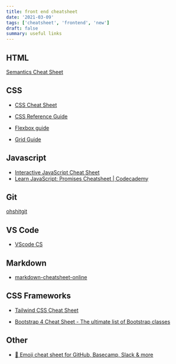 ```yaml
---
title: front end cheatsheet
date: '2021-03-09'
tags: ['cheatsheet', 'frontend', 'new']
draft: false
summary: useful links
---
```

## HTML

[Semantics Cheat Sheet](https://learn-the-web.algonquindesign.ca/topics/html-semantics-cheat-sheet/)


## CSS

* [CSS Cheat Sheet](https://adam-marsden.co.uk/css-cheat-sheet)

* [CSS Reference Guide](http://tympanus.net/codrops/css_reference)

* [Flexbox guide](https://css-tricks.com/snippets/css/a-guide-to-flexbox/)

* [Grid Guide](https://css-tricks.com/snippets/css/complete-guide-grid/)

## Javascript
* [Interactive JavaScript Cheat Sheet](https://htmlcheatsheet.com/js/)
* [Learn JavaScript: Promises Cheatsheet | Codecademy](https://www.codecademy.com/learn/introduction-to-javascript/modules/javascript-promises/cheatsheet)

## Git

[ohshitgit](https://ohshitgit.com/)

## VS Code

* [VScode CS](https://res.cloudinary.com/practicaldev/image/fetch/s--RwPT6wHC--/c_limit%2Cf_auto%2Cfl_progressive%2Cq_auto%2Cw_880/https://code.visualstudio.com/assets/docs/getstarted/tips-and-tricks/KeyboardReferenceSheet.png)

## Markdown

* [markdown-cheatsheet-online](https://guides.github.com/pdfs/markdown-cheatsheet-online.pdf)


## CSS Frameworks

* [Tailwind CSS Cheat Sheet](https://nerdcave.com/tailwind-cheat-sheet)

* [Bootstrap 4 Cheat Sheet - The ultimate list of Bootstrap classes](https://hackerthemes.com/bootstrap-cheatsheet/)

## Other

* [🎁 Emoji cheat sheet for GitHub, Basecamp, Slack & more](https://www.webfx.com/tools/emoji-cheat-sheet/)